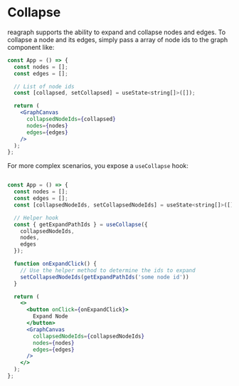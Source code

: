 # Collapse
reagraph supports the ability to expand and collapse nodes and edges.
To collapse a node and its edges, simply pass a array of node ids to
the graph component like:

```jsx
const App = () => {
  const nodes = [];
  const edges = [];

  // List of node ids
  const [collapsed, setCollapsed] = useState<string[]>([]);

  return (
    <GraphCanvas
      collapsedNodeIds={collapsed}
      nodes={nodes}
      edges={edges}
    />
  );
};
```

For more complex scenarios, you expose a `useCollapse` hook:

```jsx

const App = () => {
  const nodes = [];
  const edges = [];
  const [collapsedNodeIds, setCollapsedNodeIds] = useState<string[]>([]);

  // Helper hook
  const { getExpandPathIds } = useCollapse({
    collapsedNodeIds,
    nodes,
    edges
  });

  function onExpandClick() {
    // Use the helper method to determine the ids to expand
    setCollapsedNodeIds(getExpandPathIds('some node id'))
  }

  return (
    <>
      <button onClick={onExpandClick}>
        Expand Node
      </button>
      <GraphCanvas
        collapsedNodeIds={collapsedNodeIds}
        nodes={nodes}
        edges={edges}
      />
    </>
  );
};
```
